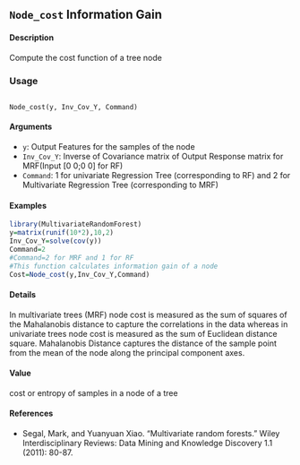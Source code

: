 ## ``Node_cost`` Information Gain

#### Description
Compute the cost function of a tree node

### Usage
<pre><code>
Node_cost(y, Inv_Cov_Y, Command)
</code></pre>

#### Arguments
* ``y``: Output Features for the samples of the node
* ``Inv_Cov_Y``: Inverse of Covariance matrix of Output Response matrix for MRF(Input [0 0;0 0] for RF)
* ``Command``: 1 for univariate Regression Tree (corresponding to RF) and 2 for Multivariate Regression Tree (corresponding to MRF)

#### Examples
```r
library(MultivariateRandomForest)
y=matrix(runif(10*2),10,2)
Inv_Cov_Y=solve(cov(y))
Command=2
#Command=2 for MRF and 1 for RF
#This function calculates information gain of a node
Cost=Node_cost(y,Inv_Cov_Y,Command)
```
#### Details
In multivariate trees (MRF) node cost is measured as the sum of squares of the Mahalanobis distance to capture the correlations in the data whereas in univariate trees node cost is measured as the sum of Euclidean distance square. Mahalanobis Distance captures the distance of the sample point from the mean of the node along the principal component axes.

#### Value
cost or entropy of samples in a node of a tree

#### References
* Segal, Mark, and Yuanyuan Xiao. "Multivariate random forests." Wiley Interdisciplinary Reviews:
Data Mining and Knowledge Discovery 1.1 (2011): 80-87.


